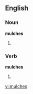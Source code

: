 ==English==

===Noun===
'''mulches'''

# {{plural of|[[mulch]]}}

===Verb===
'''mulches'''

# {{third-person singular of|[[mulch]]}}

[[vi:mulches]]